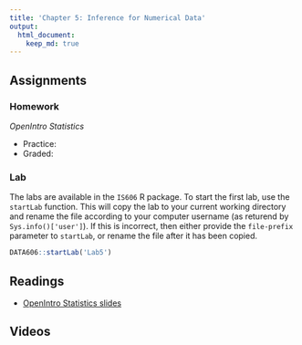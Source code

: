 ```yaml
---
title: 'Chapter 5: Inference for Numerical Data'
output:
  html_document:
    keep_md: true
---
```


## Assignments

### Homework

*OpenIntro Statistics*

* Practice:
* Graded:

### Lab

The labs are available in the `IS606` R package. To start the first lab, use the `startLab` function. This will copy the lab to your current working directory and rename the file according to your computer username (as returend by `Sys.info()['user']`). If this is incorrect, then either provide the `file-prefix` parameter to `startLab`, or rename the file after it has been copied.

```r
DATA606::startLab('Lab5')
```


## Readings

* [OpenIntro Statistics slides](https://github.com/jbryer/IS606Fall2015/raw/master/Slides/OpenIntro/os2_slides_05.pdf)

## Videos


